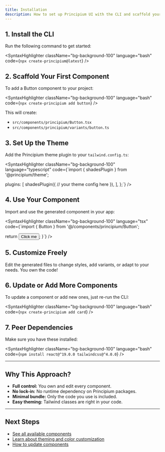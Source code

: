 ```yaml
---
title: Installation
description: How to set up Principium UI with the CLI and scaffold your own components.
---
```


## 1. Install the CLI

Run the following command to get started:

<SyntaxHighlighter className="bg-background-100" language="bash" code={`npx create-principium@latest`} />

## 2. Scaffold Your First Component

To add a Button component to your project:

<SyntaxHighlighter className="bg-background-100" language="bash" code={`npx create-principium add button`} />

This will create:

- `src/components/principium/Button.tsx`
- `src/components/principium/variants/button.ts`

## 3. Set Up the Theme

Add the Principium theme plugin to your `tailwind.config.ts`:

<SyntaxHighlighter className="bg-background-100" language="typescript" code={`import { shadesPlugin } from '@principium/theme';

  plugins: [
    shadesPlugin({
      // your theme config here
    }),
  ],
};`} />

## 4. Use Your Component

Import and use the generated component in your app:

<SyntaxHighlighter className="bg-background-100" language="tsx" code={`import { Button } from '@/components/principium/Button';

  return <Button variant="primary">Click me</Button>;
}`} />

## 5. Customize Freely

Edit the generated files to change styles, add variants, or adapt to your needs. You own the code!

## 6. Update or Add More Components

To update a component or add new ones, just re-run the CLI:

<SyntaxHighlighter className="bg-background-100" language="bash" code={`npx create-principium add card`} />

## 7. Peer Dependencies

Make sure you have these installed:

<SyntaxHighlighter className="bg-background-100" language="bash" code={`npm install react@^19.0.0 tailwindcss@^4.0.0`} />

---

## Why This Approach?

- **Full control:** You own and edit every component.
- **No lock-in:** No runtime dependency on Principium packages.
- **Minimal bundle:** Only the code you use is included.
- **Easy theming:** Tailwind classes are right in your code.

---

## Next Steps

- [See all available components](/docs/guide/components)
- [Learn about theming and color customization](/docs/customization/theme)
- [How to update components](/docs/guide/update)